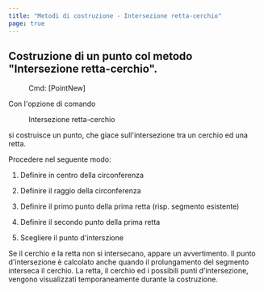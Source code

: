 ```yaml
---
title: "Metodi di costruzione - Intersezione retta-cerchio"
page: true
---
```

## Costruzione di un punto col metodo &quot;Intersezione retta-cerchio&quot;.
 <Menu> Cmd: [PointNew] </Menu> 

Con l&#39;opzione di comando  <Menu>Intersezione retta-cerchio</Menu>  si costruisce un punto, che giace sull&#39;intersezione tra un cerchio ed una retta.

Procedere nel seguente modo:

1. Definire in centro della circonferenza

2. Definire il raggio della circonferenza

3. Definire il primo punto della prima retta (risp. segmento esistente)

4. Definire il secondo punto della prima retta

5. Scegliere il punto d&#39;interszione




<Success>
Se il cerchio e la retta non si intersecano, appare un avvertimento.
Il punto d&#39;intersezione &#232; calcolato anche quando il prolungamento del segmento interseca il cerchio.
La retta, il cerchio ed i possibili punti d&#39;intersezione, vengono visualizzati temporaneamente durante la costruzione. 
</Success>
